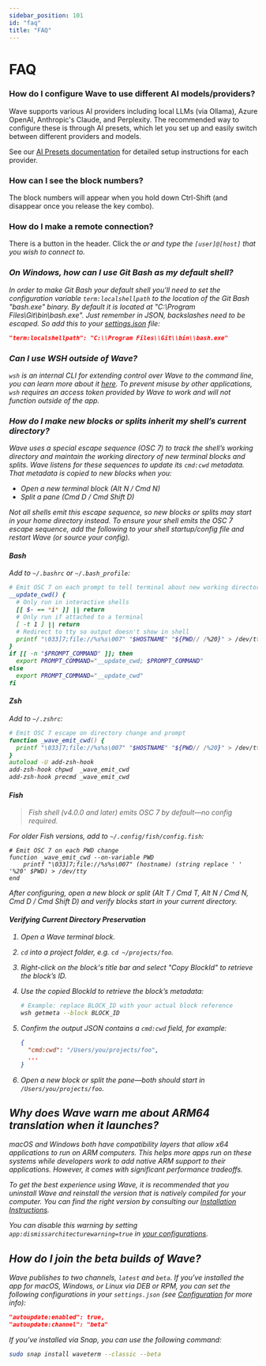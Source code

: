 ```yaml
---
sidebar_position: 101
id: "faq"
title: "FAQ"
---
```


# FAQ

### How do I configure Wave to use different AI models/providers?

Wave supports various AI providers including local LLMs (via Ollama), Azure OpenAI, Anthropic's Claude, and Perplexity. The recommended way to configure these is through AI presets, which let you set up and easily switch between different providers and models.

See our [AI Presets documentation](/ai-presets) for detailed setup instructions for each provider.

### How can I see the block numbers?

The block numbers will appear when you hold down Ctrl-Shift (and disappear once you release the key combo).

### How do I make a remote connection?

There is a button in the header. Click the <i className="fa-sharp fa-laptop"/> or <i className="fa-sharp fa-arrow-right-arrow-left"/>
and type the `[user]@[host]` that you wish to connect to.

### On Windows, how can I use Git Bash as my default shell?

In order to make Git Bash your default shell you'll need to set the configuration variable `term:localshellpath` to
the location of the Git Bash "bash.exe" binary. By default it is located at "C:\Program Files\Git\bin\bash.exe".
Just remember in JSON, backslashes need to be escaped. So add this to your [settings.json](./config) file:

```json
"term:localshellpath": "C:\\Program Files\\Git\\bin\\bash.exe"
```

### Can I use WSH outside of Wave?

`wsh` is an internal CLI for extending control over Wave to the command line, you can learn more about it [here](./wsh). To prevent misuse by other applications, `wsh` requires an access token provided by Wave to work and will not function outside of the app.

### How do I make new blocks or splits inherit my shell’s current directory?

Wave uses a special escape sequence (OSC 7) to track the shell’s working directory and maintain the working directory of new terminal blocks and splits. Wave listens for these sequences to update its `cmd:cwd` metadata. That metadata is copied to new blocks when you:

- Open a new terminal block (Alt N / Cmd N)
- Split a pane (Cmd D / Cmd Shift D)

Not all shells emit this escape sequence, so new blocks or splits may start in your home directory instead. To ensure your shell emits the OSC 7 escape sequence, add the following to your shell startup/config file and restart Wave (or source your config).

#### Bash

Add to `~/.bashrc` or `~/.bash_profile`:

```bash
# Emit OSC 7 on each prompt to tell terminal about new working directory
__update_cwd() {
  # Only run in interactive shells
  [[ $- == *i* ]] || return
  # Only run if attached to a terminal
  [ -t 1 ] || return
  # Redirect to tty so output doesn't show in shell
  printf "\033]7;file://%s%s\007" "$HOSTNAME" "${PWD// /%20}" > /dev/tty
}
if [[ -n "$PROMPT_COMMAND" ]]; then
  export PROMPT_COMMAND="__update_cwd; $PROMPT_COMMAND"
else
  export PROMPT_COMMAND="__update_cwd"
fi
```

#### Zsh

Add to `~/.zshrc`:

```zsh
# Emit OSC 7 escape on directory change and prompt
function _wave_emit_cwd() {
  printf "\033]7;file://%s%s\007" "$HOSTNAME" "${PWD// /%20}" > /dev/tty
}
autoload -U add-zsh-hook
add-zsh-hook chpwd  _wave_emit_cwd
add-zsh-hook precmd _wave_emit_cwd
```

#### Fish

> Fish shell (v4.0.0 and later) emits OSC 7 by default—no config required.

For older Fish versions, add to `~/.config/fish/config.fish`:

```fish
# Emit OSC 7 on each PWD change
function _wave_emit_cwd --on-variable PWD
    printf "\033]7;file://%s%s\007" (hostname) (string replace ' ' '%20' $PWD) > /dev/tty
end
```

After configuring, open a new block or split (Alt T / Cmd T, Alt N / Cmd N, Cmd D / Cmd Shift D) and verify blocks start in your current directory.

#### Verifying Current Directory Preservation

1. Open a Wave terminal block.
2. `cd` into a project folder, e.g. `cd ~/projects/foo`.
3. Right-click on the block's title bar and select "Copy BlockId" to retrieve the block’s ID.
4. Use the copied BlockId to retrieve the block’s metadata:

   ```bash
   # Example: replace BLOCK_ID with your actual block reference
   wsh getmeta --block BLOCK_ID
   ```

5. Confirm the output JSON contains a `cmd:cwd` field, for example:

   ```json
   {
     "cmd:cwd": "/Users/you/projects/foo",
     ...
   }
   ```

6. Open a new block or split the pane—both should start in `/Users/you/projects/foo`.

## Why does Wave warn me about ARM64 translation when it launches?

macOS and Windows both have compatibility layers that allow x64 applications to run on ARM computers. This helps more apps run on these systems while developers work to add native ARM support to their applications. However, it comes with significant performance tradeoffs.

To get the best experience using Wave, it is recommended that you uninstall Wave and reinstall the version that is natively compiled for your computer. You can find the right version by consulting our [Installation Instructions](./gettingstarted#installation).

You can disable this warning by setting `app:dismissarchitecturewarning=true` in [your configurations](./config).

## How do I join the beta builds of Wave?

Wave publishes to two channels, `latest` and `beta`. If you've installed the app for macOS, Windows, or Linux via DEB or RPM, you can set the following configurations in your `settings.json` (see [Configuration](./config) for more info):

```json
"autoupdate:enabled": true,
"autoupdate:channel": "beta"
```

If you've installed via Snap, you can use the following command:

```sh
sudo snap install waveterm --classic --beta
```
